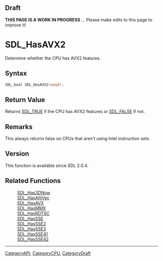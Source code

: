 
== Draft ==

'''THIS PAGE IS A WORK IN PROGRESS''' ... Please make edits to this page to improve it!


<!-- #*^*^*^*^*See https://wiki.libsdl.org/SGFunctions for details on editing this page*^*^*^*^* -->
= SDL_HasAVX2 =

Determine whether the CPU has AVX2 features.

== Syntax ==

<syntaxhighlight lang='c'>
SDL_bool SDL_HasAVX2(void);
</syntaxhighlight>

== Return Value ==

Returns [[SDL_TRUE]] if the CPU has AVX2 features or [[SDL_FALSE]] if not.

== Remarks ==

This always returns false on CPUs that aren't using Intel instruction sets.

== Version ==

This function is available since SDL 2.0.4.

== Related Functions ==

:[[SDL_Has3DNow]]
:[[SDL_HasAltiVec]]
:[[SDL_HasAVX]]
:[[SDL_HasMMX]]
:[[SDL_HasRDTSC]]
:[[SDL_HasSSE]]
:[[SDL_HasSSE2]]
:[[SDL_HasSSE3]]
:[[SDL_HasSSE41]]
:[[SDL_HasSSE42]]

----
[[CategoryAPI]], [[CategoryCPU]], [[CategoryDraft]]
<!-- #See the Style Guide for instructions on editing the footer. -->


